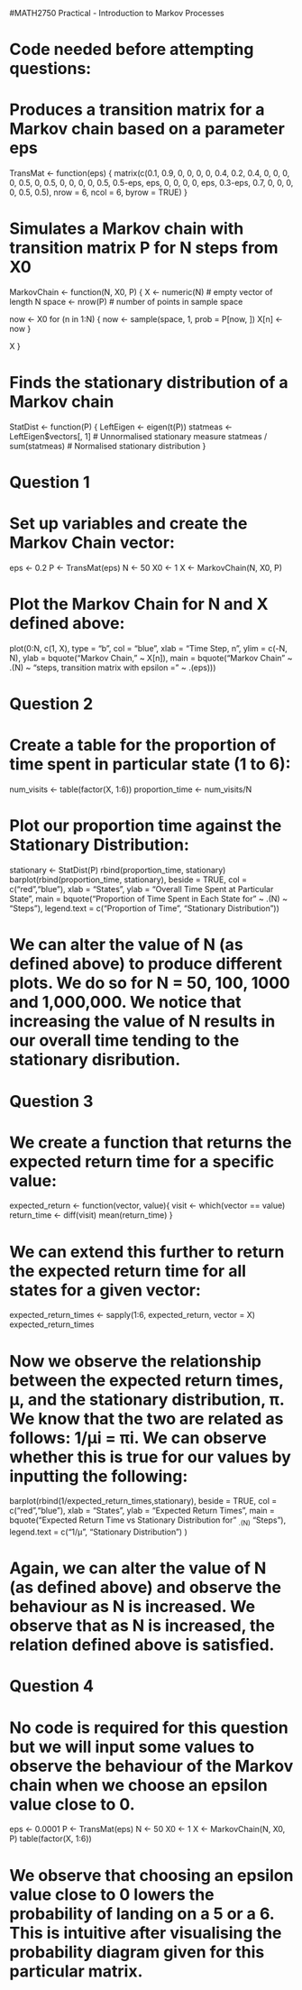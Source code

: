#MATH2750 Practical - Introduction to Markov Processes

# Code needed before attempting questions:
# Produces a transition matrix for a Markov chain based on a parameter eps
TransMat <- function(eps) {
  matrix(c(0.1, 0.9,   0,       0,       0,   0,
           0.4, 0.2, 0.4,       0,       0,   0,
             0, 0.5,   0,     0.5,       0,   0,
             0,   0, 0.5, 0.5-eps,     eps,   0,
             0,   0,   0,     eps, 0.3-eps, 0.7,
             0,   0,   0,       0,     0.5, 0.5),
         nrow = 6, ncol = 6, byrow = TRUE)
}


# Simulates a Markov chain with transition matrix P for N steps from X0
MarkovChain <- function(N, X0, P) {
  X <- numeric(N)   # empty vector of length N
  space <- nrow(P)  # number of points in sample space
  
  now <- X0
  for (n in 1:N) {
    now <- sample(space, 1, prob = P[now, ])
    X[n] <- now
  }
  
  X
}


# Finds the stationary distribution of a Markov chain
StatDist <- function(P) {
  LeftEigen <- eigen(t(P))
  statmeas <- LeftEigen$vectors[, 1]  # Unnormalised stationary measure
  statmeas / sum(statmeas)            # Normalised stationary distribution
}




# Question 1 

# Set up variables and create the Markov Chain vector:
eps <- 0.2
P   <- TransMat(eps)
N   <- 50
X0  <- 1
X   <- MarkovChain(N, X0, P)

# Plot the Markov Chain for N and X defined above:
plot(0:N, c(1, X),
     type = "b",
     col  = "blue",
     xlab = "Time Step, n",
     ylim = c(-N, N),
     ylab = bquote("Markov Chain, " ~ X[n]), 
     main = bquote("Markov Chain” ~ .(N) ~ "steps, transition matrix with epsilon =" ~ .(eps)))


# Question 2 

# Create a table for the proportion of time spent in particular state (1 to 6):
num_visits <- table(factor(X, 1:6))
proportion_time <- num_visits/N

# Plot our proportion time against the Stationary Distribution:
stationary <- StatDist(P)
rbind(proportion_time, stationary)
barplot(rbind(proportion_time, stationary), beside = TRUE,
     col  = c("red","blue"),
     xlab = "States",
     ylab = "Overall Time Spent at Particular State",
     main = bquote("Proportion of Time Spent in Each State for" ~ .(N) ~ "Steps”),
     legend.text = c("Proportion of Time", "Stationary Distribution"))

# We can alter the value of N (as defined above) to produce different plots. We do so for N = 50, 100, 1000 and 1,000,000. We notice that increasing the value of N results in our overall time tending to the stationary disribution. 


# Question 3

# We create a function that returns the expected return time for a specific value:
expected_return <- function(vector, value){
	visit <- which(vector == value)
	return_time <- diff(visit)
	mean(return_time)
}

# We can extend this further to return the expected return time for all states for a given vector:
expected_return_times <- sapply(1:6, expected_return, vector = X)
expected_return_times

# Now we observe the relationship between the expected return times, µ, and the stationary distribution, π. We know that the two are related as follows: 1/µi = πi. We can observe whether this is true for our values by inputting the following:
barplot(rbind(1/expected_return_times,stationary), beside = TRUE,
         col = c("red","blue"),
         xlab = "States",
         ylab = "Expected Return Times",
         main = bquote("Expected Return Time vs Stationary Distribution for" ~.(N)~ "Steps"),
         legend.text = c("1/µ", "Stationary Distribution")
 )

# Again, we can alter the value of N (as defined above) and observe the behaviour as N is increased. We observe that as N is increased, the relation defined above is satisfied. 


# Question 4

# No code is required for this question but we will input some values to observe the behaviour of the Markov chain when we choose an epsilon value close to 0. 
eps <- 0.0001
P   <- TransMat(eps)
N   <- 50
X0  <- 1
X   <- MarkovChain(N, X0, P)
table(factor(X, 1:6))

# We observe that choosing an epsilon value close to 0 lowers the probability of landing on a 5 or a 6. This is intuitive after visualising the probability diagram given for this particular matrix. 



